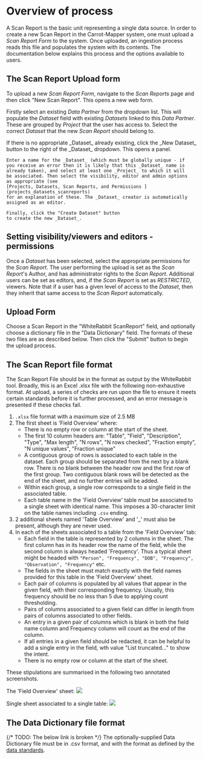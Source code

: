 
# Overview of process

A Scan Report is the basic unit representing a single data source.
In order to create a new Scan Report in the Carrot-Mapper system,
one must upload a _Scan Report Form_ to the system. Once uploaded,
an ingestion process reads this file and populates the system with
its contents. The documentation below explains this process and the
options available to users.

## The Scan Report Upload form

To upload a new _Scan Report Form_, navigate to the _Scan Reports_
page and then click "New Scan Report". This opens a new web form.

Firstly select an existing _Data Partner_ from the dropdown list.
This will populate the _Dataset_ field with existing _Datasets_
linked to this _Data Partner_. These are grouped by _Project_ that
the user has access to. Select the correct _Dataset_ that the new
_Scan Report_ should belong to.

<Callout type="info">
  If there is no appropriate _Dataset_ already existing, click the
    _New Dataset_ button to the right of the _Dataset_ dropdown. This opens
    a panel.

    Enter a name for the _Dataset_ (which must be globally unique - if
    you receive an error then it is likely that this _Dataset_ name is
    already taken), and select at least one _Project_ to which it will
    be associated. Then select the visibility, editor and admin options
    as appropriate (see
    [Projects, Datasets, Scan Reports, and Permissions ](projects_datasets_scanreports)
    for an explanation of these. The _Dataset_ creator is automatically
    assigned as an editor.

    Finally, click the "Create Dataset" button
    to create the new _Dataset_.

</Callout>

## Setting visibility/viewers and editors - permissions

Once a _Dataset_ has been selected, select the appropriate
permissions for the _Scan Report_. The user performing the upload
is set as the _Scan Report_'s Author, and has administrator rights
to the _Scan Report_. Additional users can be set as editors, and,
if the _Scan Report_ is set as _RESTRICTED_, viewers. Note that
if a user has a given level of access to the _Dataset_, then they
inherit that same access to the _Scan Report_ automatically.

## Upload Form

Choose a Scan Report in the "WhiteRabbit ScanReport" field, and
optionally choose a dictionary file in the "Data Dictionary" field.
The formats of these two files are as described below. Then click
the "Submit" button to begin the upload process.

## The Scan Report file format

The Scan Report File should be in the format as output by the
WhiteRabbit tool. Broadly, this is an Excel .xlsx file with the
following non-exhaustive format. At upload, a series of checks are
run upon the file to ensure it meets certain standards before it
is further processed, and an error message is presented if these
checks fail.

1. `.xlsx` file format with a maximum size of 2.5 MB
2. The first sheet is 'Field Overview' where:
   - There is no empty row or column at the start of the sheet.
   - The first 10 column headers are:
     "Table",
     "Field",
     "Description",
     "Type",
     "Max length",
     "N rows",
     "N rows checked",
     "Fraction empty",
     "N unique values",
     "Fraction unique"
   - A contiguous group of rows is associated to each table in the
     dataset. Each group should be separated from the next by a
     blank row. There is no blank between the header row and the
     first row of the first group. Two contiguous blank rows will be
     detected as the end of the sheet, and no further entries will be
     added.
   - Within each group, a single row corresponds to a single field
     in the associated table.
   - Each table name in the 'Field Overview' table must be associated
     to a single sheet with identical name. This imposes a 30-character
     limit on the table names including `.csv` ending.
3. 2 additional sheets named 'Table Overview' and '\_' must also be
   present, although they are never used.
4. In each of the sheets associated to a table from the 'Field Overview'
   tab:
   - Each field in the table is represented by 2 columns in the sheet.
     The first column has in its header row the name of the field, while
     the second column is always headed 'Frequency'. Thus a typical sheet
     might be headed with `"Person", "Frequency", "DOB", "Frequency",
"Observation", "Frequency"` etc.
   - The fields in the sheet must match exactly with the field names
     provided for this table in the 'Field Overview' sheet.
   - Each pair of columns is populated by all values that appear in the
     given field, with their corresponding frequency. Usually, this
     frequency should be no less than 5 due to applying count thresholding.
   - Pairs of columns associated to a given field can differ in length
     from pairs of columns associated to other fields.
   - An entry in a given pair of columns which is blank in both the field
     name column and Frequency column will count as the end of the column.
   - If all entries in a given field should be redacted, it can be helpful
     to add a single entry in the field, wth value "List truncated..." to
     show the intent.
   - There is no empty row or column at the start of the sheet.

These stipulations are summarised in the following two annotated screenshots.

The 'Field Overview' sheet:
![](/docs/scanreport_format1.png)

Single sheet associated to a single table:
![](/docs/scanreport_format2.png)

## The Data Dictionary file format

{/* TODO: The below link is broken */}
The optionally-supplied Data Dictionary file must be in .csv format, and
with the format as defined by the [data standards](/standards).
